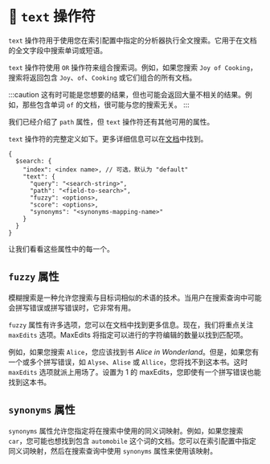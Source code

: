# 📘 `text` 操作符

`text` 操作符用于使用您在索引配置中指定的分析器执行全文搜索。它用于在文档的全文字段中搜索单词或短语。

`text` 操作符使用 `OR` 操作符来组合搜索词。例如，如果您搜索 `Joy of Cooking`，搜索将返回包含 `Joy`、`of`、`Cooking` 或它们组合的所有文档。

:::caution
这有时可能是您想要的结果，但也可能会返回大量不相关的结果。例如，那些包含单词 `of` 的文档，很可能与您的搜索无关。
:::

我们已经介绍了 `path` 属性，但 `text` 操作符还有其他可用的属性。

`text` 操作符的完整定义如下。更多详细信息可以在[文档](https://www.mongodb.com/docs/atlas/atlas-search/text/)中找到。

```
{
  $search: {
    "index": <index name>, // 可选，默认为 "default"
    "text": {
      "query": "<search-string>",
      "path": "<field-to-search>",
      "fuzzy": <options>,
      "score": <options>,
      "synonyms": "<synonyms-mapping-name>"
    }
  }
}
```

让我们看看这些属性中的每一个。

## `fuzzy` 属性

模糊搜索是一种允许您搜索与目标词相似的术语的技术。当用户在搜索查询中可能会拼写错误或拼写错误时，它非常有用。

`fuzzy` 属性有许多选项，您可以在文档中找到更多信息。现在，我们将重点关注 `maxEdits` 选项。MaxEdits 将指定可以进行的字符编辑的数量以找到匹配项。

例如，如果您搜索 `Alice`，您应该找到书 _Alice in Wonderland_。但是，如果您有一个或多个拼写错误，如 `Alyse`、`Alise` 或 `Allice`，您将找不到这本书。这时 `maxEdits` 选项就派上用场了。设置为 1 的 maxEdits，您即使有一个拼写错误也能找到这本书。

## `synonyms` 属性

`synonyms` 属性允许您指定将在搜索中使用的同义词映射。例如，如果您搜索 `car`，您可能也想找到包含 `automobile` 这个词的文档。您可以在索引配置中指定同义词映射，然后在搜索查询中使用 `synonyms` 属性来使用该映射。